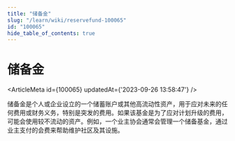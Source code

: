```yaml
---
title: "储备金"
slug: "/learn/wiki/reservefund-100065"
id: "100065"
hide_table_of_contents: true
---
```



# 储备金

<ArticleMeta id={100065} updatedAt={'2023-09-26 13:58:47'} />
<div className='border-solid border-b border-t-0 my-4 border-[var(--ifm-color-gray-300)]' />

储备金是个人或企业设立的一个储蓄账户或其他高流动性资产，用于应对未来的任何费用或财务义务，特别是突发的费用。如果该基金是为了应对计划升级的费用，可能会使用较不流动的资产。例如，一个业主协会通常会管理一个储备基金，通过业主支付的会费来帮助维护社区及其设施。
